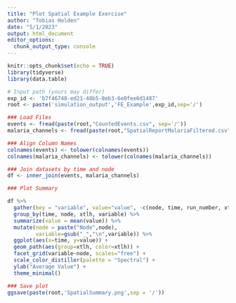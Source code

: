 ```yaml
---
title: "Plot Spatial Example Exercise"
author: "Tobias Holden"
date: "5/1/2023"
output: html_document
editor_options: 
  chunk_output_type: console
---
```


```r
knitr::opts_chunk$set(echo = TRUE)
library(tidyverse)
library(data.table)
```

```r
# Input path (yours may differ)
exp_id <- 'b7f46748-ed21-48b5-8eb3-6e0fee6d1487'
root <- paste('simulation_output','FE_Example',exp_id,sep='/')

### Load Files
events <- fread(paste(root,"CountedEvents.csv", sep='/'))
malaria_channels <- fread(paste(root,"SpatialReportMalariaFiltered.csv",sep='/'))

### Align Column Names
colnames(events) <- tolower(colnames(events))
colnames(malaria_channels) <- tolower(colnames(malaria_channels))

### Join datasets by time and node
df <- inner_join(events, malaria_channels)

### Plot Summary

df %>% 
  gather(key = "variable", value="value", -c(node, time, run_number, xtlh, experiment)) %>%
  group_by(time, node, xtlh, variable) %>%
  summarize(value = mean(value)) %>%
  mutate(node = paste("Node",node),
         variable=gsub("_","\n",variable)) %>%
  ggplot(aes(x=time, y=value)) +
  geom_path(aes(group=xtlh, color=xtlh)) +
  facet_grid(variable~node, scales="free") +
  scale_color_distiller(palette = "Spectral") +
  ylab("Average Value") +
  theme_minimal()

### Save plot
ggsave(paste(root,'SpatialSummary.png',sep = '/'))
```

